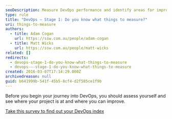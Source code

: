 ```yaml
---
seoDescription: Measure DevOps performance and identify areas for improvement with a comprehensive survey.
type: rule
title: "DevOps – Stage 1: Do you know what things to measure?"
uri: things-to-measure
authors:
  - title: Adam Cogan
    url: https://ssw.com.au/people/adam-cogan
  - title: Matt Wicks
    url: https://ssw.com.au/people/matt-wicks
related: []
redirects:
  - devops-stage-1-do-you-know-what-things-to-measure
  - devops-–-stage-1-do-you-know-what-things-to-measure
created: 2016-03-07T17:14:29.000Z
archivedreason: null
guid: b641999b-541f-45b5-8cf4-d2f585ce1f9b
---
```


Before you begin your journey into DevOps, you should assess yourself and see where your project is at and where you can improve.

[Take this survey to find out your DevOps index](https://form.jotform.com/233467607749873)